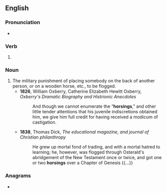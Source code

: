 ==English==

===Pronunciation===
* {{rhymes|ɔː(ɹ)sɪŋ|lang=en}}

===Verb===
{{head|en|verb form}}

# {{present participle of|horse|lang=en|nocat=1}}

===Noun===
{{en-noun}}

# The military punishment of placing somebody on the back of another person, or on a wooden horse, etc., to be flogged.
#* '''1826''', William Oxberry, ‎Catherine Elizabeth Hewitt Oxberry, ''Oxberry's Dramatic Biography and Histrionic Anecdotes''
#*: And though we cannot enumerate the “'''horsings''',” and other little tender attentions that his juvenile indiscretions obtained him, we give him full credit for having received a modicum of castigation.
#* '''1838''', Thomas Dick, ''The educational magazine, and journal of Christian philanthropy''
#*: He grew up mortal fond of trading, and with a mortal hatred to learning; he, however, was flogged through Osterald's abridgement of the New Testament once or twice, and got one or two '''horsings''' over a Chapter of Genesis {{...}}

===Anagrams===
* {{anagrams|en|a=ghinors|shoring}}